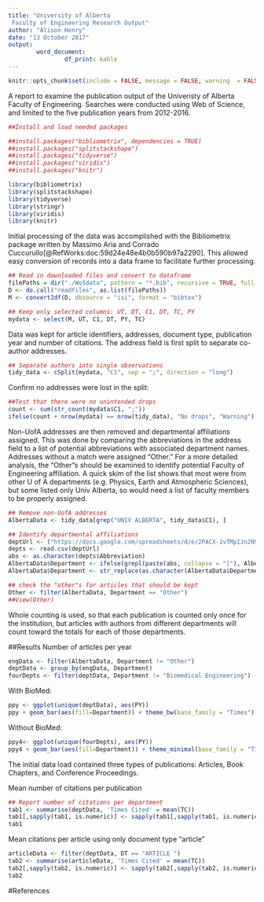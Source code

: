 ```yaml
---
title: "University of Alberta 
 Faculty of Engineering Research Output"
author: "Alison Henry"
date: "13 October 2017"
output: 
        word_document:
                df_print: kable
---
```

```r
knitr::opts_chunk$set(include = FALSE, message = FALSE, warning  = FALSE)
```
A report to examine the publication output of the Univeristy of Alberta Faculty of Engineering. Searches were conducted using Web of Science, and limited to the five publication years from 2012-2016. 

```r
##Install and load needed packages

##install.packages("bibliometrix", dependencies = TRUE)
##install.packages("splitstackshape")
##install.packages("tidyverse")
##install.packages("viridis")
##install.packages("knitr")

library(bibliometrix)
library(splitstackshape)
library(tidyverse)
library(stringr)
library(viridis)
library(knitr)
```
Initial processing of the data was accomplished with the Bibliometrix package written by Massimo Aria and Corrado Cuccurullo[@RefWorks:doc:59d24e48e4b0b590b97a2290]. This allowed easy conversion of records into a data frame to facilitate further processing.

```r
## Read in downloaded files and convert to dataframe
filePaths = dir("./WoSdata", pattern = "*.bib", recursive = TRUE, full.names = TRUE) 
D <- do.call("readFiles", as.list(filePaths)) 
M <- convert2df(D, dbsource = "isi", format = "bibtex")
```

```r
## Keep only selected columns: UT, DT, C1, DT, TC, PY
mydata <- select(M, UT, C1, DT, PY, TC)
```
Data was kept for article identifiers, addresses, document type, publication year and number of citations. The address field is first split to separate co-author addresses.

```r
## Separate authors into single observations
tidy_data <- cSplit(mydata, "C1", sep = ";", direction = "long")
```
Confirm no addresses were lost in the split:

```r
##Test that there were no unintended drops
count <- sum(str_count(mydata$C1, ";"))
ifelse(count + nrow(mydata) == nrow(tidy_data), "No drops", "Warning") 
```

Non-UofA addresses are then removed and departmental affiliations assigned. This was done by comparing the abbreviations in the address field to a list of potential abbreviations with associated department names. Addresses without a match were assigned "Other." For a more detailed analysis, the "Other"s should be examined to identify potential Faculty of Engineering affiliation. A quick skim of the list shows that most were from other U of A departments (e.g. Physics, Earth and Atmospheric Sciences), but some listed only Univ Alberta, so would need a list of faculty members to be properly assigned. 

```r
## Remove non-UofA addresses
AlbertaData <- tidy_data[grep("UNIV ALBERTA", tidy_data$C1), ]
```
```r

## Identify departmental affiliations
deptUrl <- ("https://docs.google.com/spreadsheets/d/e/2PACX-1vTMpIJn2N9pV13zRhYKRdOOAUfvHhKF6dqUzMWhnk3_eaBgPD8XT6UJBuAXfyoWfA0qfvaO4LyQpfJA/pub?output=csv")
depts <- read.csv(deptUrl)
abs <- as.character(depts$Abbreviation)
AlbertaData$Department <- ifelse(grepl(paste(abs, collapse = "|"), AlbertaData$C1), abs, "Other")
AlbertaData$Department <- str_replace(as.character(AlbertaData$Department), as.character(depts$Abbreviation), as.character(depts$Name))
```

```r
## check the "other"s for articles that should be kept
Other <- filter(AlbertaData, Department == "Other")
##View(Other)
```
Whole counting is used, so that each publication is counted only once for the institution, but articles with authors from different departments will count toward the totals for each of those departments.

##Results
Number of articles per year
```r
engData <- filter(AlbertaData, Department != "Other")
deptData <- group_by(engData, Department) 
fourDepts <- filter(deptData, Department != "Biomedical Engineering")
```
With BioMed:
```r
ppy <- ggplot(unique(deptData), aes(PY)) 
ppy + geom_bar(aes(fill=Department)) + theme_bw(base_family = "Times") + labs(title = "Articles per Year, by Department", x = "Publication Year", y = "Articles") + scale_fill_viridis("Department", discrete = TRUE)
```
Without BioMed:
```r
ppy4<- ggplot(unique(fourDepts), aes(PY)) 
ppy4 + geom_bar(aes(fill=Department)) + theme_minimal(base_family = "Times") + labs(title = "Articles per Year, by Department", x = "Publication Year", y = "Articles") + scale_fill_viridis("Department", discrete = TRUE)
```
The initial data load contained three types of publications: Articles, Book Chapters, and Conference Proceedings.

Mean number of citations per publication

```r
## Report number of citations per department
tab1 <- summarise(deptData, 'Times Cited' = mean(TC))
tab1[,sapply(tab1, is.numeric)] <- sapply(tab1[,sapply(tab1, is.numeric)], function(x) sprintf("%1.2f", x))
tab1
```
Mean citations per article using only document type "article"

```r
articleData <- filter(deptData, DT == "ARTICLE ")
tab2 <- summarise(articleData, 'Times Cited' = mean(TC))
tab2[,sapply(tab2, is.numeric)] <- sapply(tab2[,sapply(tab2, is.numeric)], function(x) sprintf("%1.2f", x))
tab2
```
#References